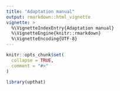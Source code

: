 ```yaml
---
title: "Adaptation manual"
output: rmarkdown::html_vignette
vignette: >
  %\VignetteIndexEntry{Adaptation manual}
  %\VignetteEngine{knitr::rmarkdown}
  %\VignetteEncoding{UTF-8}
---
```


```r
knitr::opts_chunk$set(
  collapse = TRUE,
  comment = "#>"
)
```

```r
library(upthat)
```
